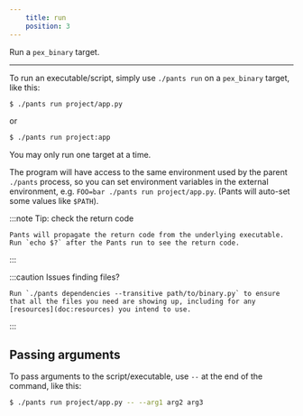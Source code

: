 ```yaml
---
    title: run
    position: 3
---
```


Run a `pex_binary` target.

---

To run an executable/script, simply use `./pants run` on a `pex_binary` target, like this:

```bash
$ ./pants run project/app.py
```

or

```bash
$ ./pants run project:app
```

You may only run one target at a time.

The program will have access to the same environment used by the parent `./pants` process, so you can set environment variables in the external environment, e.g. `FOO=bar ./pants run project/app.py`. (Pants will auto-set some values like `$PATH`).

:::note Tip: check the return code

    Pants will propagate the return code from the underlying executable. Run `echo $?` after the Pants run to see the return code.

:::



:::caution Issues finding files?

    Run `./pants dependencies --transitive path/to/binary.py` to ensure that all the files you need are showing up, including for any [resources](doc:resources) you intend to use.

:::


## Passing arguments
To pass arguments to the script/executable, use `--` at the end of the command, like this:

```bash
$ ./pants run project/app.py -- --arg1 arg2 arg3
```